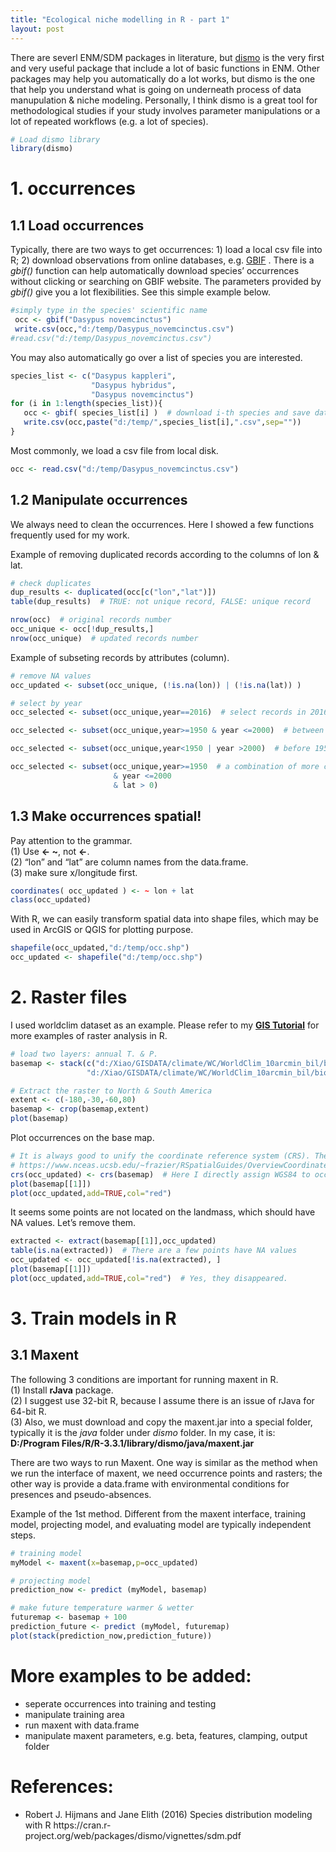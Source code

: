 ```yaml
---
title: "Ecological niche modelling in R - part 1"
layout: post
---
```


There are severl ENM/SDM packages in literature, but [dismo](https://cran.r-project.org/web/packages/dismo/index.html) is the very first and very useful package that include a lot of basic functions in ENM. Other packages may help you automatically do a lot works, but dismo is the one that help you understand what is going on underneath process of data manupulation & niche modeling. Personally, I think dismo is a great tool for methodological studies if your study involves parameter manipulations or a lot of repeated workflows (e.g. a lot of species). 


```r
# Load dismo library
library(dismo)
```

# 1. occurrences

## 1.1 Load occurrences  
Typically, there are two ways to get occurrences: 1) load a local csv file into R; 2) download observations from online databases, e.g. [GBIF](http://gbif.org) . There is a *gbif()* function can help automatically download species' occurrences without clicking or searching on GBIF website. The parameters provided by *gbif()* give you a lot flexibilities. See this simple example below.
```r
#simply type in the species' scientific name
 occ <- gbif("Dasypus novemcinctus")
 write.csv(occ,"d:/temp/Dasypus_novemcinctus.csv")
#read.csv("d:/temp/Dasypus_novemcinctus.csv")
```

You may also automatically go over a list of species you are interested.
```r
species_list <- c("Dasypus kappleri",
                  "Dasypus hybridus",
                  "Dasypus novemcinctus")
for (i in 1:length(species_list)){
   occ <- gbif( species_list[i] )  # download i-th species and save data
   write.csv(occ,paste("d:/temp/",species_list[i],".csv",sep=""))
}
```

Most commonly, we load a csv file from local disk.
```r
occ <- read.csv("d:/temp/Dasypus_novemcinctus.csv")
```

## 1.2 Manipulate occurrences  
We always need to clean the occurrences. Here I showed a few functions frequently used for my work.

Example of removing duplicated records according to the columns of lon & lat.
```r
# check duplicates
dup_results <- duplicated(occ[c("lon","lat")])
table(dup_results)  # TRUE: not unique record, FALSE: unique record
```
```r
nrow(occ)  # original records number
occ_unique <- occ[!dup_results,]
nrow(occ_unique)  # updated records number
```

Example of subseting records by attributes (column).
```r
# remove NA values 
occ_updated <- subset(occ_unique, (!is.na(lon)) | (!is.na(lat)) )

# select by year
occ_selected <- subset(occ_unique,year==2016)  # select records in 2016

occ_selected <- subset(occ_unique,year>=1950 & year <=2000)  # between 1950~2000

occ_selected <- subset(occ_unique,year<1950 | year >2000)  # before 1950 or after 2000

occ_selected <- subset(occ_unique,year>=1950  # a combination of more conditions
                       & year <=2000 
                       & lat > 0)


```

## 1.3 Make occurrences spatial!
Pay attention to the grammar.  
(1) Use **<- ~**, not **<-**.  
(2) "lon" and "lat" are column names from the data.frame.  
(3) make sure x/longitude first.  


```r
coordinates( occ_updated ) <- ~ lon + lat
class(occ_updated)
```

With R, we can easily transform spatial data into shape files, which may be used in ArcGIS or QGIS for plotting purpose.
```r
shapefile(occ_updated,"d:/temp/occ.shp")
occ_updated <- shapefile("d:/temp/occ.shp")
```


# 2. Raster files
I used worldclim dataset as an example. Please refer to my  [**GIS Tutorial**](http://lab.fengxiao.info/2015/10/25/GIS-in-R-workshop.html) for more examples of raster analysis in R.  
```r
# load two layers: annual T. & P.
basemap <- stack(c("d:/Xiao/GISDATA/climate/WC/WorldClim_10arcmin_bil/bio1.bil"),
                 "d:/Xiao/GISDATA/climate/WC/WorldClim_10arcmin_bil/bio12.bil")

# Extract the raster to North & South America
extent <- c(-180,-30,-60,80)
basemap <- crop(basemap,extent) 
plot(basemap)
```

Plot occurrences on the base map.
```r
# It is always good to unify the coordinate reference system (CRS). There is a good document about CRS 
# https://www.nceas.ucsb.edu/~frazier/RSpatialGuides/OverviewCoordinateReferenceSystems.pdf
crs(occ_updated) <- crs(basemap)  # Here I directly assign WGS84 to occurrences; but if you have different CRS, you need to transform one to the other.
plot(basemap[[1]])
plot(occ_updated,add=TRUE,col="red")
```

It seems some points are not located on the landmass, which should have NA values. Let's remove them.
```r
extracted <- extract(basemap[[1]],occ_updated)
table(is.na(extracted))  # There are a few points have NA values
occ_updated <- occ_updated[!is.na(extracted), ]
plot(basemap[[1]])
plot(occ_updated,add=TRUE,col="red")  # Yes, they disappeared.
```

# 3. Train models in R
## 3.1 Maxent
The following 3 conditions are important for running maxent in R.  
(1) Install **rJava** package.  
(2) I suggest use 32-bit R, because I assume there is an issue of rJava for 64-bit R.   
(3) Also, we must download and copy the maxent.jar into a special folder, typically it is the *java* folder under *dismo* folder. In my case, it is:
**D:/Program Files/R/R-3.3.1/library/dismo/java/maxent.jar**  

There are two ways to run Maxent. One way is similar as the method when we run the interface of maxent, we need occurrence points and rasters; the other way is provide a data.frame with environmental conditions for presences and pseudo-absences.  

Example of the 1st method. Different from the maxent interface, training model, projecting model, and evaluating model are typically independent steps. 

```r
# training model
myModel <- maxent(x=basemap,p=occ_updated)

# projecting model 
prediction_now <- predict (myModel, basemap)

# make future temperature warmer & wetter
futuremap <- basemap + 100
prediction_future <- predict (myModel, futuremap)
plot(stack(prediction_now,prediction_future))
```

# More examples to be added:
* seperate occurrences into training and testing
* manipulate training area
* run maxent with data.frame
* manipulate maxent parameters, e.g. beta, features, clamping, output folder


# References:  
* Robert J. Hijmans and Jane Elith (2016) Species distribution modeling with R https://cran.r-project.org/web/packages/dismo/vignettes/sdm.pdf